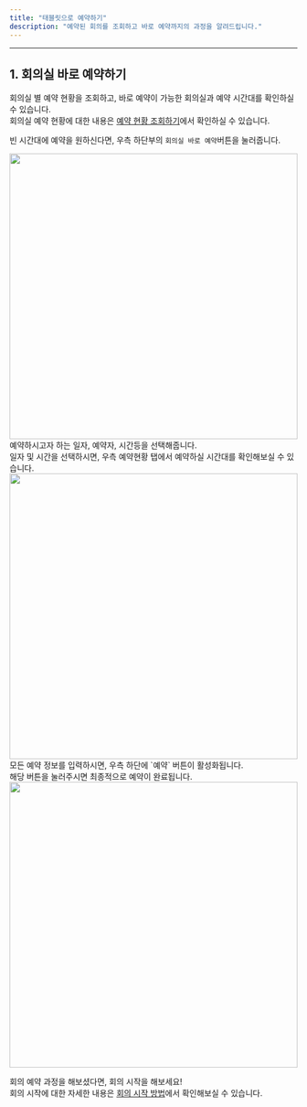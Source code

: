 ```yaml
---
title: "태블릿으로 예약하기"
description: "예약된 회의를 조회하고 바로 예약까지의 과정을 알려드립니다."
---
```


---

## 1. 회의실 바로 예약하기

회의실 별 예약 현황을 조회하고, 바로 예약이 가능한 회의실과 예약 시간대를 확인하실 수 있습니다.<br/>
회의실 예약 현황에 대한 내용은 <a href="https://mile.mintlify/tablet/show">예약 현황 조회하기</a>에서 확인하실 수 있습니다.

빈 시간대에 예약을 원하신다면, 우측 하단부의 `회의실 바로 예약`버튼을 눌러줍니다.

<Frame>
  <img src="/images/tablet/book/tablet/img1.png" width="100%" height="500" />
</Frame>
<br />
예약하시고자 하는 일자, 예약자, 시간등을 선택해줍니다. <br />
일자 및 시간을 선택하시면, 우측 예약현황 탭에서 예약하실 시간대를 확인해보실 수 있습니다.
<Frame>
  <img src="/images/tablet/book/tablet/img2.png" width="100%" height="500" />
</Frame>

<br />
모든 예약 정보를 입력하시면, 우측 하단에 `예약` 버튼이 활성화됩니다. <br />
해당 버튼을 눌러주시면 최종적으로 예약이 완료됩니다.
<Frame>
  <img src="/images/tablet/book/tablet/img3.png" width="100%" height="500" />
</Frame>

<br />

회의 예약 과정을 해보셨다면, 회의 시작을 해보세요!<br />
회의 시작에 대한 자세한 내용은 <a href="https://mile.mintlify.app/tablet/setting/noshow">회의 시작 방법</a>에서 확인해보실 수 있습니다.
